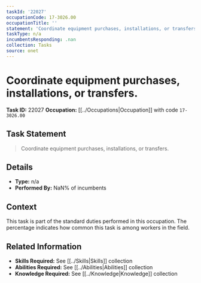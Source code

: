```yaml
---
taskId: '22027'
occupationCode: 17-3026.00
occupationTitle: ''
statement: 'Coordinate equipment purchases, installations, or transfers.'
taskType: n/a
incumbentsResponding: .nan
collection: Tasks
source: onet
---
```

# Coordinate equipment purchases, installations, or transfers.

**Task ID:** 22027
**Occupation:** [[../Occupations|Occupation]] with code `17-3026.00`

## Task Statement

> Coordinate equipment purchases, installations, or transfers.

## Details

- **Type:** n/a
- **Performed By:** NaN% of incumbents

## Context

This task is part of the standard duties performed in this occupation. The percentage indicates how common this task is among workers in the field.

## Related Information

- **Skills Required:** See [[../Skills|Skills]] collection
- **Abilities Required:** See [[../Abilities|Abilities]] collection
- **Knowledge Required:** See [[../Knowledge|Knowledge]] collection
